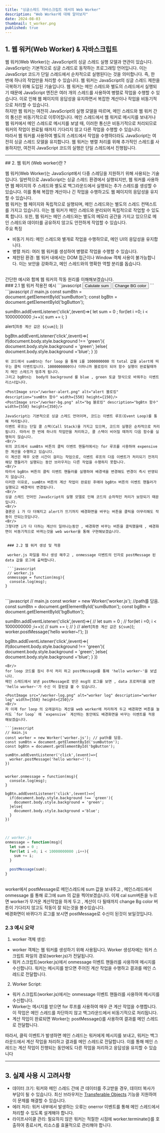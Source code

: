 ```yaml
---
title: "싱글스레드 자바스크립트 에서의 Web Worker"
description: "Web Worker에 대해 알아보자"
date: 2024-08-03
thumbnail: t_worker.png
published: true
---
```

## 1. 웹 워커(Web Worker) & 자바스크립트

웹 워커(Web Worker)는 JavaScript의 싱글 스레드 실행 모델과 연관이 있습니다. JavaScript는 기본적으로 싱글 스레드로 동작하는 프로그래밍 언어입니다. 이는 JavaScript 코드가 단일 스레드에서 순차적으로 실행된다는 것을 의미합니다. 즉, 한 번에 하나의 작업만을 처리할 수 있습니다.
웹 워커는 JavaScript의 싱글 스레드 제한을 극복하기 위해 도입된 기술입니다. 웹 워커는 메인 스레드와 별도의 스레드에서 실행되기 때문에 JavaScript 엔진은 여러 개의 스레드를 사용하여 병렬로 작업을 수행할 수 있습니다. 이로 인해 웹 페이지의 응답성을 유지하면서 복잡한 계산이나 작업을 비동기적으로 처리할 수 있습니다.
<Br/>
하지만 웹 워커는 여전히 JavaScript의 실행 모델을 따르며, 메인 스레드와 웹 워커 간의 통신은 비동기적으로 이루어집니다. 메인 스레드에서 웹 워커로 메시지를 보내거나 웹 워커에서 메인 스레드로 메시지를 보낼 때, 이러한 통신은 비동기적으로 처리되므로 워커의 작업이 완료될 때까지 기다리지 않고 다른 작업을 수행할 수 있습니다.
<Br/>
따라서 웹 워커를 사용하여 별도의 스레드에서 작업을 수행하더라도 JavaScript는 여전히 싱글 스레드 모델을 유지합니다. 웹 워커는 병렬 처리를 위해 추가적인 스레드를 사용하지만, 여전히 JavaScript 코드의 실행은 단일 스레드에서 진행됩니다.
<Hr/>
## 2. 웹 워커 (Web worker)란 ?

웹 워커(Web Worker)는 JavaScript에서 다중 스레딩을 지원하기 위해 사용되는 기술입니다. 일반적으로 JavaScript는 싱글 스레드 환경에서 실행되지만, 웹 워커를 사용하면 웹 페이지의 주 스레드와 별도로 백그라운드에서 실행되는 추가 스레드를 생성할 수 있습니다. 이를 통해 복잡한 계산이나 긴 작업을 수행하고도 웹 페이지의 응답성을 유지할 수 있습니다.
<Br/>
웹 워커는 웹 페이지와 독립적으로 실행되며, 메인 스레드와는 별도의 스레드 컨텍스트를 가지고 있습니다. 이는 웹 워커가 메인 스레드와 분리되어 독립적으로 작업할 수 있도록 합니다. 또한, 웹 워커는 메인 스레드와는 별도의 메모리 공간을 가지고 있으므로 메인 스레드와 데이터를 공유하지 않고도 안전하게 작업할 수 있습니다.
<Br/>
주요 특징
- 비동기 처리: 메인 스레드와 별개로 작업을 수행하므로, 메인 UI의 응답성을 유지합니다.
- 병렬 처리: 여러 웹 워커를 생성하여 병렬로 작업을 수행할 수 있습니다.
- 제한된 환경: 웹 워커 내에서는 DOM 접근이나 Window 객체 사용이 불가능합니다. 이는 보안을 강화하고, 메인 스레드와의 명확한 역할 분리를 돕습니다.
<Br/>
간단한 예시와 함께 웹 워커의 작동 원리를 이해해보겠습니다.
<Br/>
### 2.1 웹 워커 적용전 예시
```javascript
<!DOCTYPE html>
<html lang="en">
<head>
  <meta charset="UTF-8">
  <meta http-equiv="X-UA-Compatible" content="IE=edge">
  <meta name="viewport" content="width=device-width, initial-scale=1.0">
  <title>Document</title>
</head>
<body>
  <button id="sumButton">Calulate sum</button>
  <button id="bgButton">Change BG color</button>
  <script src="main.js"></script>
</body>
</html>
```
<Br/>
```javascript
// main.js
const sumBtn = document.getElementById('sumButton');
const bgBtn = document.getElementById('bgButton');

sumBtn.addEventListener('click',(event)=>{
  let sum = 0 ;
  for(let i =0; i < 1000000000 ;i++){
    sum += i;
  }

  alert(`최종 계산 값은 ${sum}`);
})

bgBtn.addEventListener('click',(event)=>{
  if(document.body.style.background !== 'green'){
    document.body.style.background = 'green';
  }else{
    document.body.style.background ='blue';
  }
})
```
위 코드에서 sumBtn는 for loop 을 통해 i를 1000000000 의 total 값을 alert에 띄우는 클릭 이벤트입니다. 1000000000이나 더하니까 블로킹이 되어 함수 실행이 완료될때까지 메인 스레드가 멈추게 됩니다.
그리고 bgBtn는  body의 background 를 blue , green 토글 형식으로 바꿔주는 이벤트 리스너입니다.

<PostImage src="/worker-alert.png" alt="alert 블로킹" description="sumBtn 함수" width={550} height={150}/>
<PostImage src="/worker-bg.png" alt="bg 블로킹" description="bgBtn 함수" width={550} height={350}/>

JavaScript는 기본적으로 싱글 스레드 언어이며, 코드는 이벤트 루프(Event Loop)를 통해 처리됩니다.
이벤트 루프는 단일 콜 스택(Call Stack)을 가지고 있으며, 코드의 실행은 순차적으로 처리됩니다. 따라서 한 번에 하나의 작업만을 처리하고, 콜 스택이 비어질 때까지 다음 함수를 실행하지 않습니다.
<Br/>
위의 코드에서 sumBtn 버튼의 클릭 이벤트 핸들러에서는 for 루프를 사용하여 expensive 한 계산을 수행하고 있습니다.
이 계산은 매우 오랜 시간이 걸리는 작업으로, 이벤트 루프의 다음 이벤트가 처리되기 전까지 해당 핸들러가 실행되는 동안 브라우저는 다른 작업을 수행하지 못합니다.
<Br/>
따라서 bgBtn 버튼의 클릭 이벤트 핸들러를 실행하여 배경색을 변경해도 변경이 즉시 반영되지 않습니다.
이러한 이유로, sumBtn 버튼의 계산 작업이 완료된 후에야 bgBtn 버튼의 이벤트 핸들러가 실행되고 배경색이 변경됩니다.
<Br/>
싱글 스레드 언어인 JavaScript의 실행 모델로 인해 코드의 순차적인 처리가 보장되기 때문입니다.
<Br/>
결론은 i 가 다 더해지고 alert가 뜨기까지 배경화면을 바꾸는 버튼을 클릭을 아무리해도 작동이 안되는것입니다.
<Br/>
그렇다면 i가 다 더하는 계산이 일어나는동안 , 배경화면 바꾸는 버튼을 클릭했을때 , 배경화면이 비동기적으로 바뀌는것을 web worker을 통해 구현해보겠습니다.


 ### 2.2 웹 워커 생성 및 적용

 worker.js 파일을 하나 생성 해주고 , onmessage 이벤트의 인자로 postMessage 된 data 값을 로그에 출력합니다.

 ```javascript
 // worker.js
 onmessage = function(msg){
  console.log(msg);
}
```
<Br/>
```javascript
// main.js
const worker = new Worker('worker.js'); //path를 담음.
const sumBtn = document.getElementById('sumButton');
const bgBtn = document.getElementById('bgButton');

sumBtn.addEventListener('click',(event)=>{
  // let sum = 0 ;
  // for(let i =0; i < 1000000000 ;i++){
  //   sum += i;
  // }
  // alert(`최종 계산 값은 ${sum}`);
  worker.postMessage('hello worker~!');
})

bgBtn.addEventListener('click',(event)=>{
  if(document.body.style.background !== 'green'){
    document.body.style.background = 'green';
  }else{
    document.body.style.background ='blue';
  }
})
```
<Br/>
for loop 코드를 잠시 주석 처리 하고 postMessage를 통해 'hello worker~'을 보냅니다.
메인 스레드에서 보낸 postMessage로 받은 msg의 로그를 보면 , data 프로퍼티를 보면 'hello worker~'가 수신 이 잘된걸 볼 수 있습니다.

<PostImage src="/worker-log.png" alt="worker log" description="worker log" width={550} height={250}/>
<Br/>
자 이제 for loop 의 오래걸리는 계산을 web worker에 처리하게 두고 배경화면 버튼을 눌러도 `for loop` 에 `expensive` 계산하는 동안에도 배경화면을 바꾸는 이벤트를 적용 해보겠습니다.

```javascript
// main.js
const worker = new Worker('worker.js'); // path를 담음.
const sumBtn = document.getElementById('sumButton');
const bgBtn = document.getElementById('bgButton');

sumBtn.addEventListener('click',(event)=>{
  worker.postMessage('hello worker~!');
})


worker.onmessage = function(msg){
  console.log(msg);
}

bgBtn.addEventListener('click',(event)=>{
  if(document.body.style.background !== 'green'){
    document.body.style.background = 'green';
  }else{
    document.body.style.background ='blue';
  }
})
```
<Br/>

```javascript
// worker.js
onmessage = function(msg){
  let sum = 0 ;
  for(let i =0; i < 10000000000 ;i++){
    sum += i;
  }

  postMessage(sum);
}
```
<Br/>
worker에서 postMessage로 메인스레드에 sum 값을 보내주고 , 메인스레드에서 onmessage 를 통해 로그에 sum 의 값을 찍어보겠습니다.
이제 cal sum버튼을 누르면  worker가 무거운 계산작업을 하게 두고 , 계산이 다 될때까지 change Bg color 버튼이 기다리지 않고도 작동이 잘 되는것을 볼수있습니다.<Br/>
배경화면이 바뀌다가 로그를 보시면 postMessage로 수신이 된것이 보일것입니다.

### 2.3 예시 요약

1. worker 객체 생성:
 - worker 객체는 웹 워커를 생성하기 위해 사용됩니다. Worker 생성자에는 워커 스크립트 파일의 경로(worker.js)가 전달됩니다.
 - 워커 스크립트(worker.js)에서 onmessage 이벤트 핸들러를 사용하여 메시지를 수신합니다. 워커는 메시지를 받으면 주어진 계산 작업을 수행하고 결과를 메인 스레드로 전달합니다.

2. Worker Script:
- 워커 스크립트(worker.js)에서는 onmessage 이벤트 핸들러를 사용하여 메시지를 수신합니다.
- Worker는 메시지를 받으면 for 루프를 사용하여 매우 큰 계산 작업을 수행합니다. 이 작업은 메인 스레드를 차단하지 않고 백그라운드에서 비동기적으로 처리됩니다.
- 계산 작업이 완료되면 Worker는 postMessage()를 사용하여 결과를 메인 스레드로 전달합니다.


따라서, 클릭 이벤트가 발생하면 메인 스레드는 워커에게 메시지를 보내고, 워커는 백그라운드에서 계산 작업을 처리하고 결과를 메인 스레드로 전달합니다. 이를 통해 메인 스레드는 계산 작업이 진행되는 동안에도 다른 작업을 처리하고 응답성을 유지할 수 있습니다
<Hr/>

## 3. 실제 사용 시 고려사항
- 데이터 크기: 워커와 메인 스레드 간에 큰 데이터를 주고받을 경우, 데이터 복사가 부담이 될 수 있습니다. 최신 브라우저는 [Transferable Objects](https://developer.mozilla.org/en-US/docs/Web/API/Web_Workers_API/Transferable_objects) 기능을 지원하여 이 문제를 해결할 수 있습니다.
- 에러 처리: 워커 내부에서 발생하는 오류는 onerror 이벤트를 통해 메인 스레드에서 처리할 수 있도록 설계해야 합니다.
- 라이프사이클 관리: 필요하지 않은 워커는 적절한 시점에 worker.terminate()를 호출하여 종료시켜, 리소스를 효율적으로 관리해야 합니다.






